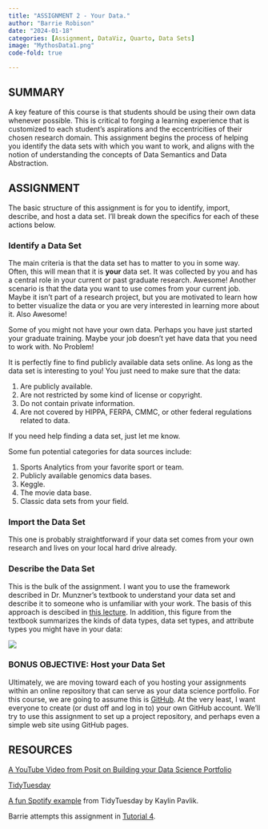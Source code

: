 ```yaml
---
title: "ASSIGNMENT 2 - Your Data."
author: "Barrie Robison"
date: "2024-01-18"
categories: [Assignment, DataViz, Quarto, Data Sets]
image: "MythosData1.png"
code-fold: true

---
```


## SUMMARY

A key feature of this course is that students should be using their own data whenever possible.  This is critical to forging a learning experience that is customized to each student's aspirations and the eccentricities of their chosen research domain.  This assignment begins the process of helping you identify the data sets with which you want to work, and aligns with the notion of understanding the concepts of Data Semantics and Data Abstraction.

## ASSIGNMENT

The basic structure of this assignment is for you to identify, import, describe, and host a data set.  I'll break down the specifics for each of these actions below.   

### Identify a Data Set

The main criteria is that [the data set has to matter to you]{.red} in some way.  Often, this will mean that it is **your** data set.  It was collected by you and has a central role in your current or past graduate research.  Awesome!  Another scenario is that the data you want to use comes from your current job.  Maybe it isn't part of a research project, but you are motivated to learn how to better visualize the data or you are very interested in learning more about it.  Also Awesome!

Some of you might not have your own data.  Perhaps you have just started your graduate training.  Maybe your job doesn't yet have data that you need to work with.  No Problem!

It is perfectly fine to find publicly available data sets online.  As long as the data set is interesting to you!  You just need to make sure that the data:

1. Are publicly available.
2. Are not restricted by some kind of license or copyright.
3. Do not contain private information.
4. Are not covered by HIPPA, FERPA, CMMC, or other federal regulations related to data.

If you need help finding a data set, just let me know.

Some fun potential categories for data sources include:

1. Sports Analytics from your favorite sport or team.
2. Publicly available genomics data bases.
3. Keggle.
4. The movie data base.
5. Classic data sets from your field.

### Import the Data Set

This one is probably straightforward if your data set comes from your own research and lives on your local hard drive already.  

### Describe the Data Set

This is the bulk of the assignment.  I want you to use the framework described in Dr. Munzner's textbook to understand your data set and describe it to someone who is unfamiliar with your work.  The basis of this approach is descibed in [this lecture](../L2-Data-Abstraction/index.qmd).  In addition, this figure from the textbook summarizes the kinds of data types, data set types, and attribute types you might have in your data:

![](whatexpanded.png)

### BONUS OBJECTIVE:  Host your Data Set

Ultimately, we are moving toward each of you hosting your assignments within an online repository that can serve as your data science portfolio.  For this course, we are going to assume this is [GitHub](https://github.com).  At the very least, I want everyone to create (or dust off and log in to) your own GitHub account.  We'll try to use this assignment to set up a project repository, and perhaps even a simple web site using GitHub pages.

## RESOURCES

[A YouTube Video from Posit on Building your Data Science Portfolio](https://www.youtube.com/watch?v=xtSFXtDf4cM){target="_blank"}

[TidyTuesday](https://www.tidytuesday.com){target="_blank"}

[A fun Spotify example](https://www.kaylinpavlik.com/classifying-songs-genres/){target="_blank"} from TidyTuesday by Kaylin Pavlik.

Barrie attempts this assignment in [Tutorial 4](../T4-BarriesData/index.qmd){target="_blank"}.

